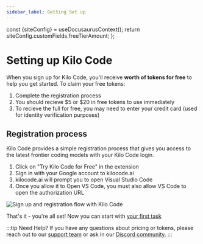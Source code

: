 ```yaml
---
sidebar_label: Getting Set up
---
```



  const {siteConfig} = useDocusaurusContext();
  return siteConfig.customFields.freeTierAmount;
};

# Setting up Kilo Code

When you sign up for Kilo Code, you'll receive **<FreeTierAmount /> worth of tokens for free** to help you get started. To claim your free tokens:

1. Complete the registration process
2. You should recieve $5 or $20 in free tokens to use immediately 
3. To recieve the full <FreeTierAmount /> for free, you may need to enter your credit card (used for identity verification purposes)

## Registration process

Kilo Code provides a simple registration process that gives you access to the latest frontier coding models with your Kilo Code login.

1. Click on "Try Kilo Code for Free" in the extension
1. Sign in with your Google account to kilocode.ai
1. kilocode.ai will prompt you to open Visual Studio Code
1. Once you allow it to Open VS Code, you must also allow VS Code to open the authorization URL

<img src="/docs/img/setting-up/signupflow.gif" alt="Sign up and registration flow with Kilo Code"  />

That's it - you're all set! Now you can start with [your first task](/getting-started/your-first-task)

:::tip Need Help?
If you have any questions about pricing or tokens, please reach out to our [support team](mailto:hi@kilocode.ai) or ask in our <a href={DISCORD_URL} target='_blank'>Discord community</a>.
:::